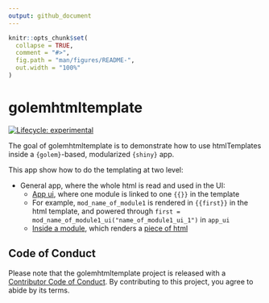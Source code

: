 ```yaml
---
output: github_document
---
```


<!-- README.md is generated from README.Rmd. Please edit that file -->

```r
knitr::opts_chunk$set(
  collapse = TRUE,
  comment = "#>",
  fig.path = "man/figures/README-",
  out.width = "100%"
)
```

# golemhtmltemplate

<!-- badges: start -->
[![Lifecycle: experimental](https://img.shields.io/badge/lifecycle-experimental-orange.svg)](https://www.tidyverse.org/lifecycle/#experimental)
<!-- badges: end -->

The goal of golemhtmltemplate is to demonstrate how to use htmlTemplates inside a `{golem}`-based, modularized `{shiny}` app. 

This app show how to do the templating at two level: 

+ General app, where the whole html is read and used in the UI: 
  + [App ui](R/app_ui.R#12), where one module is  linked to one `{{}}` in the template
  + For example, `mod_name_of_module1` is rendered in `{{first}}` in the html template, and powered through `first = mod_name_of_module1_ui("name_of_module1_ui_1")` in `app_ui`
  + [Inside a module](R/mod_name_of_module5.R), which renders a [piece of html](inst/app/www/imgrow.html)


## Code of Conduct

Please note that the golemhtmltemplate project is released with a [Contributor Code of Conduct](https://contributor-covenant.org/version/2/0/CODE_OF_CONDUCT.html). By contributing to this project, you agree to abide by its terms.
